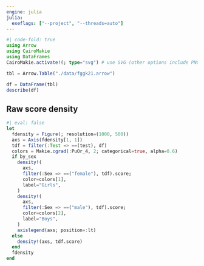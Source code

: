 ```yaml
---
engine: julia
julia:
  exeflags: ["--project", "--threads=auto"]
---
```


```julia
#| code-fold: true
using Arrow
using CairoMakie
using DataFrames
CairoMakie.activate!(; type="svg") # use SVG (other options include PNG)
```

```julia
tbl = Arrow.Table("./data/fggk21.arrow")
```

```julia
df = DataFrame(tbl)
describe(df)
```

## Raw score density

```julia
#| eval: false
let
  fdensity = Figure(; resolution=(1000, 500))
  axs = Axis(fdensity[1, 1])
  tdf = filter(:Test => ==(test), df)
  colors = Makie.cgrad(:PuOr_4, 2; categorical=true, alpha=0.6)
  if by_sex
    density!(
      axs,
      filter(:Sex => ==("female"), tdf).score;
      color=colors[1],
      label="Girls",
    )
    density!(
      axs,
      filter(:Sex => ==("male"), tdf).score;
      color=colors[2],
      label="Boys",
    )
    axislegend(axs; position=:lt)
  else
    density!(axs, tdf.score)
  end
  fdensity
end
```
